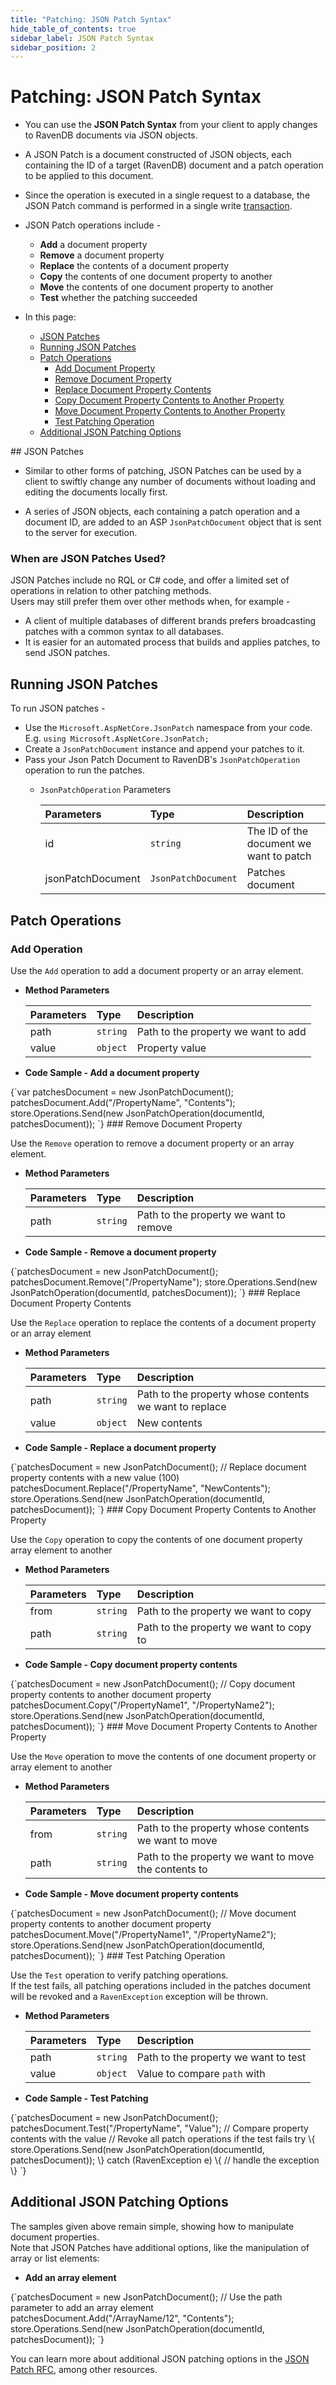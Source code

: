 ```yaml
---
title: "Patching: JSON Patch Syntax"
hide_table_of_contents: true
sidebar_label: JSON Patch Syntax
sidebar_position: 2
---
```



# Patching: JSON Patch Syntax

<Admonition type="note" title="">

* You can use the **JSON Patch Syntax** from your client to apply changes 
  to RavenDB documents via JSON objects.  

* A JSON Patch is a document constructed of JSON objects, each containing 
  the ID of a target (RavenDB) document and a patch operation to be applied 
  to this document.  

* Since the operation is executed in a single request to a database, the JSON Patch command is performed in a single write [transaction](../../../client-api/faq/transaction-support.mdx).

* JSON Patch operations include -  
   * **Add** a document property  
   * **Remove** a document property  
   * **Replace** the contents of a document property  
   * **Copy** the contents of one document property to another  
   * **Move** the contents of one document property to another  
   * **Test** whether the patching succeeded  
  
* In this page:  
   * [JSON Patches](../../../client-api/operations/patching/json-patch-syntax.mdx#json-patches)
   * [Running JSON Patches](../../../client-api/operations/patching/json-patch-syntax.mdx#running-json-patches)  
   * [Patch Operations](../../../client-api/operations/patching/json-patch-syntax.mdx#patch-operations)  
      * [Add Document Property](../../../client-api/operations/patching/json-patch-syntax.mdx#add-operation)  
      * [Remove Document Property](../../../client-api/operations/patching/json-patch-syntax.mdx#remove-document-property)  
      * [Replace Document Property Contents](../../../client-api/operations/patching/json-patch-syntax.mdx#replace-document-property-contents)  
      * [Copy Document Property Contents to Another Property](../../../client-api/operations/patching/json-patch-syntax.mdx#copy-document-property-contents-to-another-property)  
      * [Move Document Property Contents to Another Property](../../../client-api/operations/patching/json-patch-syntax.mdx#move-document-property-contents-to-another-property)  
      * [Test Patching Operation](../../../client-api/operations/patching/json-patch-syntax.mdx#test-patching-operation)  
   * [Additional JSON Patching Options](../../../client-api/operations/patching/json-patch-syntax.mdx#additional-json-patching-options)  

</Admonition>
## JSON Patches 

* Similar to other forms of patching, JSON Patches can be used by a client to 
  swiftly change any number of documents without loading and editing the documents 
  locally first.  

* A series of JSON objects, each containing a patch operation and a document ID, 
  are added to an ASP `JsonPatchDocument` object that is sent to the server for 
  execution.  
### When are JSON Patches Used?

JSON Patches include no RQL or C# code, and offer a limited set of operations 
in relation to other patching methods.  
Users may still prefer them over other methods when, for example -  

   * A client of multiple databases of different brands prefers broadcasting patches 
     with a common syntax to all databases.  
   * It is easier for an automated process that builds and applies patches, 
     to send JSON patches.  



## Running JSON Patches

To run JSON patches -  

* Use the `Microsoft.AspNetCore.JsonPatch` namespace from your code.  
  E.g. `using Microsoft.AspNetCore.JsonPatch;`  
* Create a `JsonPatchDocument` instance and append your patches to it.  
* Pass your Json Patch Document to RavenDB's `JsonPatchOperation` operation to run the patches.  
    * `JsonPatchOperation` Parameters  

        | Parameters | Type | Description |
        |:-------------|:-------------|:-------------|
        | id | `string` | The ID of the document we want to patch |
        | jsonPatchDocument | `JsonPatchDocument` | Patches document |





## Patch Operations

### Add Operation

Use the `Add` operation to add a document property or an array element.  

* **Method Parameters**  

    | Parameters | Type | Description |
    |:-------------|:-------------|:-------------|
    | path | `string` | Path to the property we want to add |
    | value | `object` | Property value |

* **Code Sample - Add a document property**  
<TabItem value="json_patch_Add_operation" label="json_patch_Add_operation">
<CodeBlock language="csharp">
{`var patchesDocument = new JsonPatchDocument();
patchesDocument.Add("/PropertyName", "Contents");
store.Operations.Send(new JsonPatchOperation(documentId, patchesDocument));
`}
</CodeBlock>
</TabItem>
### Remove Document Property  

Use the `Remove` operation to remove a document property or an array element.  

* **Method Parameters**  

    | Parameters | Type | Description |
    |:-------------|:-------------|:-------------|
    | path | `string` | Path to the property we want to remove |

* **Code Sample - Remove a document property**  
<TabItem value="json_patch_Remove_operation" label="json_patch_Remove_operation">
<CodeBlock language="csharp">
{`patchesDocument = new JsonPatchDocument();
patchesDocument.Remove("/PropertyName");
store.Operations.Send(new JsonPatchOperation(documentId, patchesDocument));
`}
</CodeBlock>
</TabItem>
### Replace Document Property Contents  

Use the `Replace` operation to replace the contents of a document property or an array element

* **Method Parameters**  

    | Parameters | Type | Description |
    |:-------------|:-------------|:-------------|
    | path | `string` | Path to the property whose contents we want to replace |
    | value | `object` | New contents |

* **Code Sample - Replace a document property**  
<TabItem value="json_patch_Replace_operation" label="json_patch_Replace_operation">
<CodeBlock language="csharp">
{`patchesDocument = new JsonPatchDocument();
// Replace document property contents with a new value (100)
patchesDocument.Replace("/PropertyName", "NewContents");
store.Operations.Send(new JsonPatchOperation(documentId, patchesDocument));
`}
</CodeBlock>
</TabItem>
### Copy Document Property Contents to Another Property  

Use the `Copy` operation to copy the contents of one document property array element to another

* **Method Parameters**  

    | Parameters | Type | Description |
    |:-------------|:-------------|:-------------|
    | from | `string` | Path to the property we want to copy |
    | path| `string` | Path to the property we want to copy to |

* **Code Sample - Copy document property contents**  
<TabItem value="json_patch_Copy_operation" label="json_patch_Copy_operation">
<CodeBlock language="csharp">
{`patchesDocument = new JsonPatchDocument();
// Copy document property contents to another document property
patchesDocument.Copy("/PropertyName1", "/PropertyName2");
store.Operations.Send(new JsonPatchOperation(documentId, patchesDocument));
`}
</CodeBlock>
</TabItem>
### Move Document Property Contents to Another Property  

Use the `Move` operation to move the contents of one document property or array element to another  

* **Method Parameters**  

    | Parameters | Type | Description |
    |:-------------|:-------------|:-------------|
    | from | `string` | Path to the property whose contents we want to move |
    | path| `string` | Path to the property we want to move the contents to |

* **Code Sample - Move document property contents**  
<TabItem value="json_patch_Move_operation" label="json_patch_Move_operation">
<CodeBlock language="csharp">
{`patchesDocument = new JsonPatchDocument();
// Move document property contents to another document property
patchesDocument.Move("/PropertyName1", "/PropertyName2");
store.Operations.Send(new JsonPatchOperation(documentId, patchesDocument));
`}
</CodeBlock>
</TabItem>
### Test Patching Operation

Use the `Test` operation to verify patching operations.  
If the test fails, all patching operations included in the patches document will be revoked 
and a `RavenException` exception will be thrown.  

* **Method Parameters**  

    | Parameters | Type | Description |
    |:-------------|:-------------|:-------------|
    | path | `string` | Path to the property we want to test |
    | value | `object` | Value to compare `path` with |


* **Code Sample - Test Patching**  

<TabItem value="json_patch_Test_operation" label="json_patch_Test_operation">
<CodeBlock language="csharp">
{`patchesDocument = new JsonPatchDocument();
patchesDocument.Test("/PropertyName", "Value"); // Compare property contents with the value 
                                                // Revoke all patch operations if the test fails 
try
\{
    store.Operations.Send(new JsonPatchOperation(documentId, patchesDocument));
\}
catch (RavenException e)
\{
    // handle the exception
\}
`}
</CodeBlock>
</TabItem>



## Additional JSON Patching Options

The samples given above remain simple, showing how to manipulate document properties.  
Note that JSON Patches have additional options, like the manipulation of array or list elements:  

* **Add an array element**  
<TabItem value="json_patch_Add_array_element" label="json_patch_Add_array_element">
<CodeBlock language="csharp">
{`patchesDocument = new JsonPatchDocument();
// Use the path parameter to add an array element
patchesDocument.Add("/ArrayName/12", "Contents");
store.Operations.Send(new JsonPatchOperation(documentId, patchesDocument));
`}
</CodeBlock>
</TabItem>

You can learn more about additional JSON patching options in the [JSON Patch RFC](https://datatracker.ietf.org/doc/html/rfc6902), 
among other resources.  



